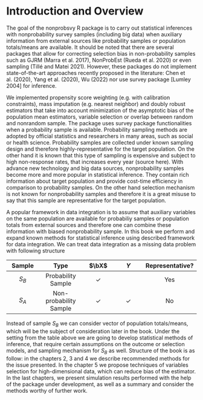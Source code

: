 # Introduction and Overview

The goal of the nonprobsvy R package is to carry out statistical inferences with nonprobability survey samples (including big data) when auxiliary information from external sources like probability samples or population totals/means are available. It should be noted that there are several packages that allow for correcting selection bias in non-probability samples such as GJRM (Marra et al. 2017), NonProbEst (Rueda et al. 2020) or even sampling (Tillé and Matei 2021). However, these packages do not implement state-of-the-art approaches recently proposed in the literature: Chen et al. (2020), Yang et al. (2020), Wu (2022) nor use survey package \[Lumley 2004\] for inference.

We implemented propensity score weighting (e.g. with calibration constraints), mass imputation (e.g. nearest neighbor) and doubly robust estimators that take into account minimization of the asymptotic bias of the population mean estimators, variable selection or overlap between random and nonrandom sample. The package uses survey package functionalities when a probability sample is available. Probability sampling methods are adopted by official statistics and researchers in many areas, such as social or health science. Probability samples are collected under known sampling design and therefore highly-representative for the target population. On the other hand it is known that this type of sampling is expensive and subject to high non-response rates, that increases every year (source here). With advance new technology and big data sources, nonprobability samples become more and more popular in statistical inference. They contain rich information about target population and provide cost-time efficiency in comparison to probability samples. On the other hand selection mechanism is not known for nonprobability samples and therefore it is a great misuse to say that this sample are representative for the target population.

A popular framework in data integration is to assume that auxiliary variables on the same population are available for probabiliy samples or population totals from external sources and therefore one can combine these information with biased nonprobability sample. In this book we perform and expand known methods for statistical inference using described framework for data integration. We can treat data integration as a missing data problem with following structure

| Sample |          Type          |    $\bX$     |     $Y$      | Representative? |
|:------------:|:----------------:|:------------:|:------------:|:------------:|
| $S_B$  |   Probability Sample   | $\checkmark$ |              |       Yes       |
| $S_A$  | Non-probability Sample | $\checkmark$ | $\checkmark$ |       No        |


Instead of sample $S_B$ we can consider vector of population totals/means, which will be the subject of consideration later in the book. Under the setting from the table above we are going to develop statistical methods of inference, that require certain assumptions on the outcome or selection models, and sampling mechanism for $S_B$ as well. Structure of the book is as follow: in the chapters 2, 3 and 4 we describe recommended methods for the issue presented. In the chapter 5 we propose techniques of variables selection for high-dimensional data, which can reduce bias of the estimator. In the last chapters, we present simulation results performed with the help of the package under development, as well as a summary and consider the methods worthy of further work. 
